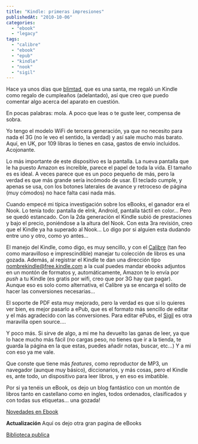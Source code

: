 ```yaml
---
title: "Kindle: primeras impresiones"
publishedAt: "2010-10-06"
categories: 
  - "ebook"
  - "legacy"
tags: 
  - "calibre"
  - "ebook"
  - "epub"
  - "kindle"
  - "nook"
  - "sigil"
---
```


Hace ya unos días que [blimtad](http://blog.mdgonzalez.es/), que es una santa, me regaló un Kindle como regalo de cumpleaños (adelantado), así que creo que puedo comentar algo acerca del aparato en cuestión.

En pocas palabras: mola. A poco que leas o te guste leer, compensa de sobra.

Yo tengo el modelo WiFi de tercera generación, ya que no necesito para nada el 3G (no le veo el sentido, la verdad) y así sale mucho más barato. Aquí, en UK, por 109 libras lo tienes en casa, gastos de envío incluidos. Acojonante.

Lo más importante de este dispositivo es la pantalla. La nueva pantalla que le ha puesto Amazon es increíble, parece el papel de toda la vida. El tamaño es es ideal. A veces parece que es un poco pequeño de más, pero la verdad es que más grande sería incómodo de usar. El teclado cumple, y apenas se usa, con los botones laterales de avance y retroceso de página (muy cómodos) no hace falta casi nada más.

Cuando empecé mi típica investigación sobre los eBooks, el ganador era el Nook. Lo tenía todo: pantalla de eInk, Android, pantalla táctil en color... Pero se quedó estancado. Con la 2da generación el Kindle subió de prestaciones y bajo el precio, poniéndose a la altura del Nook. Con esta 3ra revisión, creo que el Kindle ya ha superado al Nook... Lo digo por si alguien esta dudando entre uno y otro, como yo antes...

El manejo del Kindle, como digo, es muy sencillo, y con el [Calibre](http://calibre-ebook.com/) (tan feo como maravilloso e imprescindible) manejar tu colección de libros es una gozada. Además, al registrar el Kindle te dan una dirección tipo nombrekindle@free.kindle.com a la cual puedes mandar ebooks adjuntos en un montón de formatos y, automáticamente, Amazon te lo envía por _push_ a tu Kindle (es gratis por wifi, creo que por 3G hay que pagar). Aunque eso es solo como alternativa, el Calibre ya se encarga el solito de hacer las conversiones necesarias...

El soporte de PDF esta muy mejorado, pero la verdad es que si lo quieres ver bien, es mejor pasarlo a ePub, que es el formato más sencillo de editar y el más agradecido con las conversiones. Para editar ePubs, el [Sigil](http://code.google.com/p/sigil/) es otra maravilla open source....

Y poco más. Si sirve de algo, a mi me ha devuelto las ganas de leer, ya que lo hace mucho más fácil (no cargas peso, no tienes que ir a la tienda, te guarda la página en la que estas, puedes añadir notas, buscar, etc...) Y a mi con eso ya me vale.

Que conste que tiene más _features_, como reproductor de MP3, un navegador (aunque muy básico), diccionarios, y más cosas, pero el Kindle es, ante todo, un dispositivo para leer libros, y en eso es imbatible.

Por si ya tenéis un eBook, os dejo un blog fantástico con un montón de libros tanto en castellano como en ingles, todos ordenados, clasificados y con todas sus etiquetas... una gozada!

[Novedades en Ebook](http://todoebooks.blogspot.com/)

**Actualización** Aquí os dejo otra gran pagina de eBooks

[Biblioteca publica](http://wikiteca.wordpress.com/)

